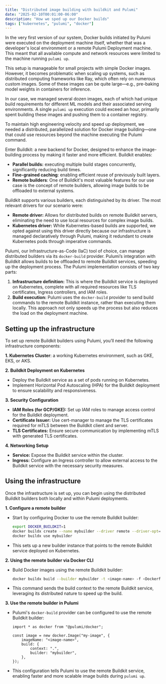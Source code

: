 ```yaml
---
title: "Distributed image building with buildkit and Pulumi"
date: "2025-02-10T00:01:00-06:00"
description: "How we sped up our Docker builds"
tags: ["kubernetes", "pulumi", "docker"]
---
```


In the very first version of our system, Docker builds initiated by Pulumi were executed on the deployment machine itself, whether that was a developer's local environment or a remote Pulumi Deployment machine. This meant that all available compute and network resources were limited to the machine running `pulumi up`.

This setup is manageable for small projects with simple Docker images. However, it becomes problematic when scaling up systems, such as distributed computing frameworks like Ray, which often rely on numerous custom images. Some of these images can be quite large—e.g., pre-baking model weights in containers for inference.

In our case, we managed several dozen images, each of which had unique build requirements for different ML models and their associated serving environments. A single `pulumi up` execution could exceed an hour, primarily spent building these images and pushing them to a container registry. 

To maintain high engineering velocity and speed up deployment, we needed a distributed, parallelized solution for Docker image building—one that could use resources beyond the machine executing the Pulumi command. 

Enter Buildkit: a new backend for Docker, designed to enhance the image-building process by making it faster and more efficient. Buildkit enables:

- **Parallel builds:** executing multiple build stages concurrently, significantly reducing build times.
- **Fine-grained caching**: enabling efficient reuse of previously built layers.
- **Remote builders**: One of Buildkit's most valuable features for our use case is the concept of remote builders, allowing image builds to be offloaded to external systems.

Buildkit supports various builders, each distinguished by its driver. The most relevant drivers for our scenario were:

- **Remote driver:** Allows for distributed builds on remote Buildkit servers, eliminating the need to use local resources for complex image builds.
- **Kubernetes driver:** While Kubernetes-based builds are supported, we opted against using this driver directly because our infrastructure is managed declaratively through Pulumi, making it redundant to create Kubernetes pods through imperative commands.

Pulumi, our Infrastructure-as-Code (IaC) tool of choice, can manage distributed builders via its `docker-build` provider. Pulumi’s integration with Buildkit allows builds to be offloaded to remote Buildkit services, speeding up the deployment process. The Pulumi implementation consists of two key parts:

1. **Infrastructure definition:** This is where the Buildkit service is deployed on Kubernetes, complete with all required resources like TLS certificates, Ingress controllers, and IAM roles.
2. **Build execution:** Pulumi uses the `docker-build` provider to send build commands to the remote Buildkit instance, rather than executing them locally. This approach not only speeds up the process but also reduces the load on the deployment machine.

## Setting up the infrastructure

To set up remote Buildkit builders using Pulumi, you’ll need the following infrastructure components:

**1. Kubernetes Cluster**: a working Kubernetes environment, such as GKE, EKS, or AKS.

**2. Buildkit Deployment on Kubernetes**

- Deploy the Buildkit service as a set of pods running on Kubernetes.
- Implement Horizontal Pod Autoscaling (HPA) for the Buildkit deployment to ensure scalability and responsiveness.

**3. Security Configuration**

- **IAM Roles (for GCP/GKE):** Set up IAM roles to manage access control for the Buildkit deployment.
- **Certificate Issuer:** Use cert-manager to manage the TLS certificates required for mTLS between the Buildkit client and server.
- **TLS Certificates:** Ensure secure communication by implementing mTLS with generated TLS certificates.

**4. Networking Setup**

- **Service:** Expose the Buildkit service within the cluster.
- **Ingress:** Configure an Ingress controller to allow external access to the Buildkit service with the necessary security measures.

## Using the infrastructure

Once the infrastructure is set up, you can begin using the distributed Buildkit builders both locally and within Pulumi deployments.

**1. Configure a remote builder**

- Start by configuring Docker to use the remote Buildkit builder:
    
    ```bash
    export DOCKER_BUILDKIT=1
    docker buildx create --name mybuilder --driver remote --driver-opt="env.BUILDKIT_HOST=tcp://<buildkit-host>:<port>"
    docker buildx use mybuilder
    ```
    
- This sets up a new builder instance that points to the remote Buildkit service deployed on Kubernetes.

**2. Using the remote builder via Docker CLI**

- Build Docker images using the remote Buildkit builder:
    
    ```bash
    docker buildx build --builder mybuilder -t <image-name> -f <Dockerfile> .
    ```
    
- This command sends the build context to the remote Buildkit service, leveraging its distributed nature to speed up the build.

**3. Use the remote builder in Pulumi**

- Pulumi's `docker-build` provider can be configured to use the remote Buildkit builder:
    
    ```tsx
    import * as docker from "@pulumi/docker";
    
    const image = new docker.Image("my-image", {
        imageName: "<image-name>",
        build: {
            context: ".",
            builder: "mybuilder",
        },
    });
    ```
    
- This configuration tells Pulumi to use the remote Buildkit service, enabling faster and more scalable image builds during `pulumi up`.

